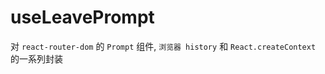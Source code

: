 <!-- ---
非 site 模式下启用
title: useLeavePrompt
nav:
  title: Hooks
  path: /hooks
group:
  title: 网络
  path: /net
  order: 1
--- -->

# useLeavePrompt

对 `react-router-dom` 的 `Prompt` 组件, `浏览器 history` 和 `React.createContext` 的一系列封装
